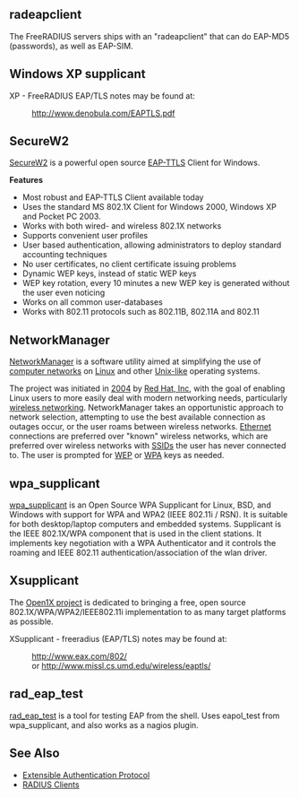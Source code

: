 ==radeapclient==

The FreeRADIUS servers ships with an "radeapclient" that can do EAP-MD5 (passwords), as well as EAP-SIM.

{{Default in the server source|src/modules/rlm_eap/}}

==Windows XP supplicant==

XP - FreeRADIUS EAP/TLS notes may be found at:
: http://www.denobula.com/EAPTLS.pdf

==SecureW2==

[http://www.securew2.com/ SecureW2] is a powerful open source [[Extensible Authentication Protocol#EAP-TTLS|EAP-TTLS]] Client for Windows.

'''Features'''
* Most robust and EAP-TTLS Client available today 
* Uses the standard MS 802.1X Client for Windows 2000, Windows XP and Pocket PC 2003. 
* Works with both wired- and wireless 802.1X networks
* Supports convenient user profiles
* User based authentication, allowing administrators to deploy standard accounting techniques
* No user certificates, no client certificate issuing problems
* Dynamic WEP keys, instead of static WEP keys
* WEP key rotation, every 10 minutes a new WEP key is generated without the user even noticing
* Works on all common user-databases
* Works with 802.11 protocols such as 802.11B, 802.11A and 802.11

==NetworkManager==

[http://www.gnome.org/projects/NetworkManager/ NetworkManager] is a software utility aimed at simplifying the use of [[computer network]]s on [[Linux]] and other [[Unix-like]] operating systems.

The project was initiated in [[2004]] by [[Red Hat|Red Hat, Inc]], with the goal of enabling Linux users to more easily deal with modern networking needs, particularly [[Wireless LAN|wireless networking]].  NetworkManager takes an opportunistic approach to network selection, attempting to use the best available connection as outages occur, or the user roams between wireless networks.  [[Ethernet]] connections are preferred over "known" wireless networks, which are preferred over wireless networks with [[SSID]]s the user has never connected to.  The user is prompted for [[Wired Equivalent Privacy|WEP]] or [[Wi-Fi Protected Access|WPA]] keys as needed.

==wpa_supplicant==

[http://hostap.epitest.fi/wpa_supplicant/ wpa_supplicant] is an Open Source WPA Supplicant for Linux, BSD, and Windows with support for WPA and WPA2 (IEEE 802.11i / RSN). It is suitable for both desktop/laptop computers and embedded systems. Supplicant is the IEEE 802.1X/WPA component that is used in the client stations. It implements key negotiation with a WPA Authenticator and it controls the roaming and IEEE 802.11 authentication/association of the wlan driver.

==Xsupplicant==

The [http://open1x.sourceforge.net/ Open1X project] is dedicated to bringing a free, open source 802.1X/WPA/WPA2/IEEE802.11i implementation to as many target platforms as possible.

XSupplicant - freeradius (EAP/TLS) notes may be found at:
: http://www.eax.com/802/
: or http://www.missl.cs.umd.edu/wireless/eaptls/

==rad_eap_test==

[http://wiki.eduroam.cz/rad_eap_test/ rad_eap_test] is a tool for testing
EAP from the shell. Uses eapol_test from wpa_supplicant, and also works
as a nagios plugin.

==See Also==

* [[Extensible Authentication Protocol]]
* [[RADIUS Clients]]
